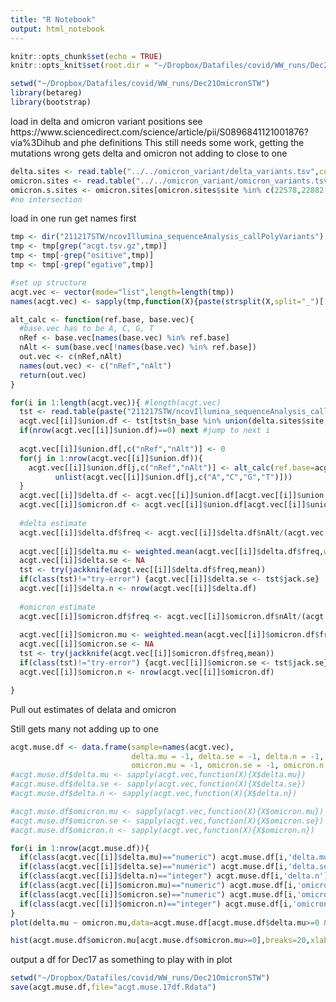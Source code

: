 ```yaml
---
title: "R Notebook"
output: html_notebook
---
```


```r
knitr::opts_chunk$set(echo = TRUE)
knitr::opts_knit$set(root.dir = "~/Dropbox/Datafiles/covid/WW_runs/Dec21OmicronSTW")
```

```r
setwd("~/Dropbox/Datafiles/covid/WW_runs/Dec21OmicronSTW")
library(betareg)
library(bootstrap)
```

load in delta and omicron variant positions
see https://www.sciencedirect.com/science/article/pii/S0896841121001876?via%3Dihub
and phe definitions
This still needs some work, getting the mutations wrong gets delta and omicron not adding to close to one
```r
delta.sites <- read.table("../../omicron_variant/delta_variants.tsv",col.names = c("site","refbase","altbase"))
omicron.sites <- read.table("../../omicron_variant/omicron_variants.tsv",col.names = c("site","refbase","altbase"))
omicron.s.sites <- omicron.sites[omicron.sites$site %in% c(22578,22882,22898,23013,23040,23048,23055, 23202,23525,23599),]
#no intersection
```

load in one run 
get names first

```r
tmp <- dir("211217STW/ncovIllumina_sequenceAnalysis_callPolyVariants")
tmp <- tmp[grep("acgt.tsv.gz",tmp)]
tmp <- tmp[-grep("ositive",tmp)]
tmp <- tmp[-grep("egative",tmp)]

#set up structure
acgt.vec <- vector(mode="list",length=length(tmp))
names(acgt.vec) <- sapply(tmp,function(X){paste(strsplit(X,split="_")[[1]][1:7],collapse="_")})

alt_calc <- function(ref.base, base.vec){
  #base.vec has to be A, C, G, T
  nRef <- base.vec[names(base.vec) %in% ref.base]
  nAlt <- sum(base.vec[!names(base.vec) %in% ref.base])
  out.vec <- c(nRef,nAlt)
  names(out.vec) <- c("nRef","nAlt")
  return(out.vec)
}

for(i in 1:length(acgt.vec)){ #length(acgt.vec)
  tst <- read.table(paste("211217STW/ncovIllumina_sequenceAnalysis_callPolyVariants/",tmp[i],sep=""),header=TRUE)
  acgt.vec[[i]]$union.df <- tst[tst$n_base %in% union(delta.sites$site,omicron.s.sites$site),]
  if(nrow(acgt.vec[[i]]$union.df)==0) next #jump to next i
  
  acgt.vec[[i]]$union.df[,c("nRef","nAlt")] <- 0
  for(j in 1:nrow(acgt.vec[[i]]$union.df)){
    acgt.vec[[i]]$union.df[j,c("nRef","nAlt")] <- alt_calc(ref.base=acgt.vec[[i]]$union.df[j,"ref_base"],
          unlist(acgt.vec[[i]]$union.df[j,c("A","C","G","T")]))
  }
  acgt.vec[[i]]$delta.df <- acgt.vec[[i]]$union.df[acgt.vec[[i]]$union.df$n_base %in% delta.sites$site,]
  acgt.vec[[i]]$omicron.df <- acgt.vec[[i]]$union.df[acgt.vec[[i]]$union.df$n_base %in% omicron.sites$site,]
  
  #delta estimate
  acgt.vec[[i]]$delta.df$freq <- acgt.vec[[i]]$delta.df$nAlt/(acgt.vec[[i]]$delta.df$nAlt + acgt.vec[[i]]$delta.df$nRef)
  
  acgt.vec[[i]]$delta.mu <- weighted.mean(acgt.vec[[i]]$delta.df$freq,w=(acgt.vec[[i]]$delta.df$nAlt + acgt.vec[[i]]$delta.df$nRef))
  acgt.vec[[i]]$delta.se <- NA
  tst <- try(jackknife(acgt.vec[[i]]$delta.df$freq,mean))
  if(class(tst)!="try-error") {acgt.vec[[i]]$delta.se <- tst$jack.se}
  acgt.vec[[i]]$delta.n <- nrow(acgt.vec[[i]]$delta.df)
  
  #omicron estimate
  acgt.vec[[i]]$omicron.df$freq <- acgt.vec[[i]]$omicron.df$nAlt/(acgt.vec[[i]]$omicron.df$nAlt + acgt.vec[[i]]$omicron.df$nRef)
  
  acgt.vec[[i]]$omicron.mu <- weighted.mean(acgt.vec[[i]]$omicron.df$freq,w=acgt.vec[[i]]$omicron.df$read.depth)
  acgt.vec[[i]]$omicron.se <- NA
  tst <- try(jackknife(acgt.vec[[i]]$omicron.df$freq,mean))
  if(class(tst)!="try-error") {acgt.vec[[i]]$omicron.se <- tst$jack.se}
  acgt.vec[[i]]$omicron.n <- nrow(acgt.vec[[i]]$omicron.df)

}
```

Pull out estimates of delata and omicron

Still gets many not adding up to one

```r
acgt.muse.df <- data.frame(sample=names(acgt.vec),
                           delta.mu = -1, delta.se = -1, delta.n = -1,
                           omicron.mu = -1, omicron.se = -1, omicron.n = -1)
#acgt.muse.df$delta.mu <- sapply(acgt.vec,function(X){X$delta.mu})
#acgt.muse.df$delta.se <- sapply(acgt.vec,function(X){X$delta.se})
#acgt.muse.df$delta.n <- sapply(acgt.vec,function(X){X$delta.n})

#acgt.muse.df$omicron.mu <- sapply(acgt.vec,function(X){X$omicron.mu})
#acgt.muse.df$omicron.se <- sapply(acgt.vec,function(X){X$omicron.se})
#acgt.muse.df$omicron.n <- sapply(acgt.vec,function(X){X$omicron.n})

for(i in 1:nrow(acgt.muse.df)){
  if(class(acgt.vec[[i]]$delta.mu)=="numeric") acgt.muse.df[i,'delta.mu'] <- acgt.vec[[i]]$delta.mu
  if(class(acgt.vec[[i]]$delta.se)=="numeric") acgt.muse.df[i,'delta.se'] <- acgt.vec[[i]]$delta.se
  if(class(acgt.vec[[i]]$delta.n)=="integer") acgt.muse.df[i,'delta.n'] <- acgt.vec[[i]]$delta.n
  if(class(acgt.vec[[i]]$omicron.mu)=="numeric") acgt.muse.df[i,'omicron.mu'] <- acgt.vec[[i]]$omicron.mu
  if(class(acgt.vec[[i]]$omicron.se)=="numeric") acgt.muse.df[i,'omicron.se'] <- acgt.vec[[i]]$omicron.se
  if(class(acgt.vec[[i]]$omicron.n)=="integer") acgt.muse.df[i,'omicron.n'] <- acgt.vec[[i]]$omicron.n
}
plot(delta.mu ~ omicron.mu,data=acgt.muse.df[acgt.muse.df$delta.mu>=0 & acgt.muse.df$omicron.mu>=0,])

hist(acgt.muse.df$omicron.mu[acgt.muse.df$omicron.mu>=0],breaks=20,xlab="Estimate omicron proportion",main ="")
```

output a df for Dec17 as something to play with in plot
```r
setwd("~/Dropbox/Datafiles/covid/WW_runs/Dec21OmicronSTW")
save(acgt.muse.df,file="acgt.muse.17df.Rdata")
```

